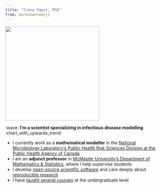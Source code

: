 ```yaml
---
title: "Irena Papst, PhD"
from: markdown+emoji
---
```


<!-- :::: {.columns}
::: {.column width="45%" align-content="right"} -->
![](assets/tan-and-red.jpg){width=300}
<!-- :::

::: {.column width="55%"} -->

:wave: **I'm a scientist specializing in infectious disease modelling
** :chart_with_upwards_trend:

- I currently work as a **mathematical modeller** in the [National Microbiology Laboratory's Public Health Risk Sciences Division at the Public Health Agency of Canada](https://www.canada.ca/en/public-health/programs/national-microbiology-laboratory-for-professionals.html)
- I am an **adjunct professor** in [McMaster University's Department of Mathematics & Statistics](https://math.mcmaster.ca), where I help supervise students
- I develop [open-source scientific software](projects.html) and care deeply about [reproducible research](projects.html)
- I have [taught several courses](teaching.html) at the undergraduate level
<!-- :::
:::: -->
